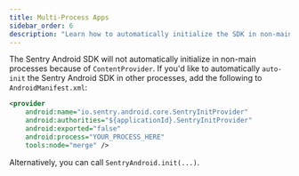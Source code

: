 ```yaml
---
title: Multi-Process Apps
sidebar_order: 6
description: "Learn how to automatically initialize the SDK in non-main processes."
---
```


The Sentry Android SDK will not automatically initialize in non-main processes because of `ContentProvider`. If you'd like to automatically `auto-init` the Sentry Android SDK in other processes, add the following to `AndroidManifest.xml`:

```xml
<provider
    android:name="io.sentry.android.core.SentryInitProvider"
    android:authorities="${applicationId}.SentryInitProvider"
    android:exported="false"
    android:process="YOUR_PROCESS_HERE"
    tools:node="merge" />
```

Alternatively, you can call `SentryAndroid.init(...)`.
